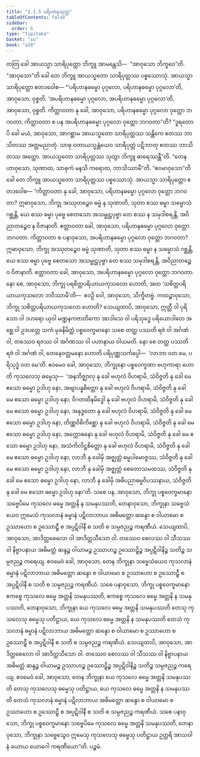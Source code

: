 ```yaml
---
title: "2.1.5 ပရိဟာနသုတ္တ"
tableOfContents: false
sidebar:
  order: 6
type: "tipitaka"
basket: "su"
book: "a10"
---
```



<DynamicBreadcrumb />

<Division number="55" book="a10">

<Paragraph number="406" book="a10">
တတြ ခေါ အာယသ္မာ သာရိပုတ္တော ဘိက္ခူ အာမန္တေသိ—  “အာဝုသော ဘိက္ခဝေ”တိ. “အာဝုသော”တိ ခေါ တေ ဘိက္ခူ အာယသ္မတော သာရိပုတ္တဿ ပစ္စဿောသုံ. အာယသ္မာ သာရိပုတ္တော ဧတဒဝေါစ—
</Paragraph>

<Paragraph number="407" book="a10">
“‘ပရိဟာနဓမ္မော ပုဂ္ဂလော, ပရိဟာနဓမ္မော ပုဂ္ဂလော’တိ, အာဝုသော, ဝုစ္စတိ. ‘အပရိဟာနဓမ္မော ပုဂ္ဂလော, အပရိဟာနဓမ္မော ပုဂ္ဂလော’တိ, အာဝုသော, ဝုစ္စတိ. ကိတ္တာဝတာ နု ခေါ, အာဝုသော, ပရိဟာနဓမ္မော ပုဂ္ဂလော ဝုတ္တော ဘဂဝတာ, ကိတ္တာဝတာ စ ပန အပရိဟာနဓမ္မော ပုဂ္ဂလော ဝုတ္တော ဘဂဝတာ”တိ? “ဒူရတောပိ ခေါ မယံ, အာဝုသော, အာဂစ္ဆာမ အာယသ္မတော သာရိပုတ္တဿ သန္တိကေ ဧတဿ ဘာသိတဿ အတ္ထမညာတုံ. သာဓု ဝတာယသ္မန္တံယေဝ သာရိပုတ္တံ ပဋိဘာတု ဧတဿ ဘာသိတဿ အတ္ထော. အာယသ္မတော သာရိပုတ္တဿ သုတွာ ဘိက္ခူ ဓာရေဿန္တီ”တိ.
</Paragraph>

<Paragraph number="408" book="a10">
“တေနဟာဝုသော, သုဏာထ, သာဓုကံ မနသိ ကရောထ, ဘာသိဿာမီ”တိ. “ဧဝမာဝုသော”တိ ခေါ တေ ဘိက္ခူ အာယသ္မတော သာရိပုတ္တဿ ပစ္စဿောသုံ. အာယသ္မာ သာရိပုတ္တော ဧတဒဝေါစ—
</Paragraph>

<Paragraph number="409" book="a10">
“ကိတ္တာဝတာ နု ခေါ, အာဝုသော, ပရိဟာနဓမ္မော ပုဂ္ဂလော ဝုတ္တော ဘဂဝတာ? ဣဓာဝုသော, ဘိက္ခု အဿုတဉ္စေဝ ဓမ္မံ န သုဏာတိ, သုတာ စဿ ဓမ္မာ သမ္မောသံ ဂစ္ဆန္တိ, ယေ စဿ ဓမ္မာ ပုဗ္ဗေ စေတသော အသမ္ဖုဋ္ဌပုဗ္ဗာ တေ စဿ န သမုဒါစရန္တိ, အဝိညာတဉ္စေဝ န ဝိဇာနာတိ. ဧတ္တာဝတာ ခေါ, အာဝုသော, ပရိဟာနဓမ္မော ပုဂ္ဂလော ဝုတ္တော ဘဂဝတာ.
</Paragraph>

<Paragraph number="410" book="a10">
ကိတ္တာဝတာ စ ပနာဝုသော, အပရိဟာနဓမ္မော ပုဂ္ဂလော ဝုတ္တော ဘဂဝတာ? ဣဓာဝုသော, ဘိက္ခု အဿုတဉ္စေဝ ဓမ္မံ သုဏာတိ, သုတာ စဿ ဓမ္မာ န သမ္မောသံ ဂစ္ဆန္တိ, ယေ စဿ ဓမ္မာ ပုဗ္ဗေ စေတသော အသမ္ဖုဋ္ဌပုဗ္ဗာ တေ စဿ သမုဒါစရန္တိ, အဝိညာတဉ္စေဝ ဝိဇာနာတိ. ဧတ္တာဝတာ ခေါ, အာဝုသော, အပရိဟာနဓမ္မော ပုဂ္ဂလော ဝုတ္တော ဘဂဝတာ.
</Paragraph>

<Paragraph number="411" book="a10">
နော စေ, အာဝုသော, ဘိက္ခု ပရစိတ္တပရိယာယကုသလော ဟောတိ, အထ ‘သစိတ္တပရိယာယကုသလော ဘဝိဿာမီ’တိ—  ဧဝဉှိ ဝေါ, အာဝုသော, သိက္ခိတဗ္ဗံ.
</Paragraph>

<Paragraph number="412" book="a10">
ကထဉ္စာဝုသော, ဘိက္ခု သစိတ္တပရိယာယကုသလော ဟောတိ? သေယျထာပိ, အာဝုသော, ဣတ္ထီ ဝါ ပုရိသော ဝါ ဒဟရော ယုဝါ မဏ္ဍနကဇာတိကော အာဒါသေ ဝါ ပရိသုဒ္ဓေ ပရိယောဒါတေ အစ္ဆေ ဝါ ဥဒပတ္တေ သကံ မုခနိမိတ္တံ ပစ္စဝေက္ခမာနော သစေ တတ္ထ ပဿတိ ရဇံ ဝါ အင်္ဂဏံ ဝါ, တဿေဝ ရဇဿ ဝါ အင်္ဂဏဿ ဝါ ပဟာနာယ ဝါယမတိ. နော စေ တတ္ထ ပဿတိ ရဇံ ဝါ အင်္ဂဏံ ဝါ, တေနေဝတ္တမနော ဟောတိ ပရိပုဏ္ဏသင်္ကပ္ပေါ—  ‘လာဘာ ဝတ မေ, ပရိသုဒ္ဓံ ဝတ မေ’တိ. ဧဝမေဝ ခေါ, အာဝုသော, ဘိက္ခုနော ပစ္စဝေက္ခဏာ ဗဟုကာရာ ဟောတိ ကုသလေသု ဓမ္မေသု—  ‘အနဘိဇ္ဈာလု နု ခေါ ဗဟုလံ ဝိဟရာမိ, သံဝိဇ္ဇတိ နု ခေါ မေ ဧသော ဓမ္မော ဥဒါဟု နော, အဗျာပန္နစိတ္တော နု ခေါ ဗဟုလံ ဝိဟရာမိ, သံဝိဇ္ဇတိ နု ခေါ မေ ဧသော ဓမ္မော ဥဒါဟု နော, ဝိဂတထိနမိဒ္ဓေါ နု ခေါ ဗဟုလံ ဝိဟရာမိ, သံဝိဇ္ဇတိ နု ခေါ မေ ဧသော ဓမ္မော ဥဒါဟု နော, အနုဒ္ဓတော နု ခေါ ဗဟုလံ ဝိဟရာမိ, သံဝိဇ္ဇတိ နု ခေါ မေ ဧသော ဓမ္မော ဥဒါဟု နော, တိဏ္ဏဝိစိကိစ္ဆော နု ခေါ ဗဟုလံ ဝိဟရာမိ, သံဝိဇ္ဇတိ နု ခေါ မေ ဧသော ဓမ္မော ဥဒါဟု နော, အက္ကောဓနော နု ခေါ ဗဟုလံ ဝိဟရာမိ, သံဝိဇ္ဇတိ နု ခေါ မေ ဧသော ဓမ္မော ဥဒါဟု နော, အသံကိလိဋ္ဌစိတ္တော နု ခေါ ဗဟုလံ ဝိဟရာမိ, သံဝိဇ္ဇတိ နု ခေါ မေ ဧသော ဓမ္မော ဥဒါဟု နော, လာဘီ နု ခေါမှိ အဇ္ဈတ္တံ ဓမ္မပါမောဇ္ဇဿ, သံဝိဇ္ဇတိ နု ခေါ မေ ဧသော ဓမ္မော ဥဒါဟု နော, လာဘီ နု ခေါမှိ အဇ္ဈတ္တံ စေတောသမထဿ, သံဝိဇ္ဇတိ နု ခေါ မေ ဧသော ဓမ္မော ဥဒါဟု နော, လာဘီ နု ခေါမှိ အဓိပညာဓမ္မဝိပဿနာယ, သံဝိဇ္ဇတိ နု ခေါ မေ ဧသော ဓမ္မော ဥဒါဟု နော’တိ.
</Paragraph>

<Paragraph number="413" book="a10">
သစေ ပန, အာဝုသော, ဘိက္ခု ပစ္စဝေက္ခမာနော သဗ္ဗေပိမေ ကုသလေ ဓမ္မေ အတ္တနိ န သမနုပဿတိ, တေနာဝုသော, ဘိက္ခုနာ သဗ္ဗေသံယေဝ ဣမေသံ ကုသလာနံ ဓမ္မာနံ ပဋိလာဘာယ အဓိမတ္တော ဆန္ဒော စ ဝါယာမော စ ဥဿာဟော စ ဥဿောဠှီ စ အပ္ပဋိဝါနီ စ သတိ စ သမ္ပဇညဉ္စ ကရဏီယံ. သေယျထာပိ, အာဝုသော, အာဒိတ္တစေလော ဝါ အာဒိတ္တသီသော ဝါ. တဿေဝ စေလဿ ဝါ သီသဿ ဝါ နိဗ္ဗာပနာယ အဓိမတ္တံ ဆန္ဒဉ္စ ဝါယာမဉ္စ ဥဿာဟဉ္စ ဥဿောဠှိဉ္စ အပ္ပဋိဝါနိဉ္စ သတိဉ္စ သမ္ပဇညဉ္စ ကရေယျ. ဧဝမေဝံ ခေါ, အာဝုသော, တေန ဘိက္ခုနာ သဗ္ဗေသံယေဝ ကုသလာနံ ဓမ္မာနံ ပဋိလာဘာယ အဓိမတ္တော ဆန္ဒော စ ဝါယာမော စ ဥဿာဟော စ ဥဿောဠှီ စ အပ္ပဋိဝါနီ စ သတိ စ သမ္ပဇညဉ္စ ကရဏီယံ.
</Paragraph>

<Paragraph number="414" book="a10">
သစေ ပနာဝုသော, ဘိက္ခု ပစ္စဝေက္ခမာနော ဧကစ္စေ ကုသလေ ဓမ္မေ အတ္တနိ သမနုပဿတိ, ဧကစ္စေ ကုသလေ ဓမ္မေ အတ္တနိ န သမနုပဿတိ, တေနာဝုသော, ဘိက္ခုနာ ယေ ကုသလေ ဓမ္မေ အတ္တနိ သမနုပဿတိ တေသု ကုသလေသု ဓမ္မေသု ပတိဋ္ဌာယ, ယေ ကုသလေ ဓမ္မေ အတ္တနိ န သမနုပဿတိ တေသံ ကုသလာနံ ဓမ္မာနံ ပဋိလာဘာယ အဓိမတ္တော ဆန္ဒော စ ဝါယာမော စ ဥဿာဟော စ ဥဿောဠှီ စ အပ္ပဋိဝါနီ စ သတိ စ သမ္ပဇညဉ္စ ကရဏီယံ. သေယျထာပိ, အာဝုသော, အာဒိတ္တစေလော ဝါ အာဒိတ္တသီသော ဝါ. တဿေဝ စေလဿ ဝါ သီသဿ ဝါ နိဗ္ဗာပနာယ အဓိမတ္တံ ဆန္ဒဉ္စ ဝါယာမဉ္စ ဥဿာဟဉ္စ ဥဿောဠှိဉ္စ အပ္ပဋိဝါနိဉ္စ သတိဉ္စ သမ္ပဇညဉ္စ ကရေယျ. ဧဝမေဝံ ခေါ, အာဝုသော, တေန ဘိက္ခုနာ ယေ ကုသလေ ဓမ္မေ အတ္တနိ သမနုပဿတိ တေသု ကုသလေသု ဓမ္မေသု ပတိဋ္ဌာယ, ယေ ကုသလေ ဓမ္မေ အတ္တနိ န သမနုပဿတိ တေသံ ကုသလာနံ ဓမ္မာနံ ပဋိလာဘာယ အဓိမတ္တော ဆန္ဒော စ ဝါယာမော စ ဥဿာဟော စ ဥဿောဠှီ စ အပ္ပဋိဝါနီ စ သတိ စ သမ္ပဇညဉ္စ ကရဏီယံ.
</Paragraph>

<Paragraph number="415" book="a10">
သစေ ပနာဝုသော, ဘိက္ခု ပစ္စဝေက္ခမာနော သဗ္ဗေပိမေ ကုသလေ ဓမ္မေ အတ္တနိ သမနုပဿတိ, တေနာဝုသော, ဘိက္ခုနာ သဗ္ဗေသွေဝ ဣမေသု ကုသလေသု ဓမ္မေသု ပတိဋ္ဌာယ ဥတ္တရိ အာသဝါနံ ခယာယ ယောဂေါ ကရဏီယော”တိ.

</Paragraph>
</Division>

<Paragraph number="416" type="center" book="a10">
ပဉ္စမံ.
</Paragraph>